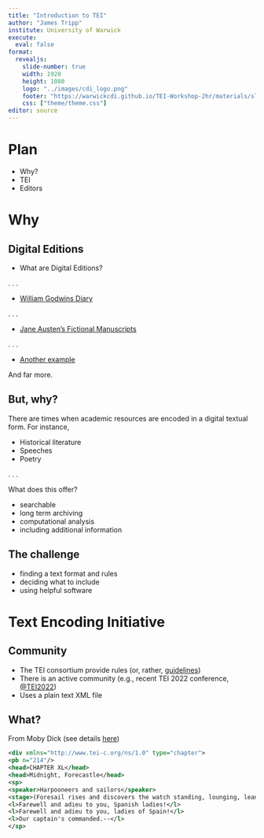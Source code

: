 ```yaml
---
title: "Introduction to TEI"
author: "James Tripp"
institute: University of Warwick
execute: 
  eval: false
format: 
  revealjs:
    slide-number: true
    width: 1920
    height: 1080
    logo: "../images/cdi_logo.png"
    footer: "https://warwickcdi.github.io/TEI-Workshop-2hr/materials/slides/introduction.html"
    css: ["theme/theme.css"]
editor: source
---
```


# Plan

* Why?
* TEI
* Editors

# Why

## Digital Editions

* What are Digital Editions?

. . .

* [William Godwins Diary](http://godwindiary.bodleian.ox.ac.uk/index2.html)

. . .

* [Jane Austen's Fictional Manuscripts](https://janeausten.ac.uk/about/overview.html)

. . .

* [Another example]() 
  
And far more.
  
## But, why?

There are times when academic resources are encoded in a digital textual 
form. For instance,

* Historical literature
* Speeches
* Poetry

. . .

What does this offer?

* searchable
* long term archiving
* computational analysis
* including additional information

## The challenge

* finding a text format and rules
* deciding what to include
* using helpful software

# Text Encoding Initiative

## Community

* The TEI consortium provide rules (or, rather, [guidelines](https://tei-c.org/release/doc/tei-p5-doc/en/html/index.html))
* There is an active community (e.g., recent TEI 2022 conference, [@TEI2022](https://twitter.com/TEI2022))
* Uses a plain text XML file

## What?

From Moby Dick (see details [here](https://teibyexample.org/examples/TBED05v00.htm#melville))

```xml
<div xmlns="http://www.tei-c.org/ns/1.0" type="chapter">
<pb n="214"/>
<head>CHAPTER XL</head>
<head>Midnight, Forecastle</head>
<sp>
<speaker>Harpooneers and sailors</speaker>
<stage>(Foresail rises and discovers the watch standing, lounging, leaning, and lying in various attitudes, all singing in chorus.)</stage>
<l>Farewell and adieu to you, Spanish ladies!</l>
<l>Farewell and adieu to you, ladies of Spain!</l>
<l>Our captain's commanded.--</l>
</sp>
```
